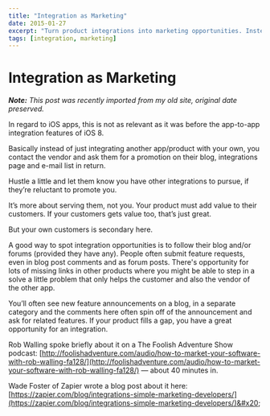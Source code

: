 ```yaml
---
title: "Integration as Marketing"
date: 2015-01-27
excerpt: "Turn product integrations into marketing opportunities. Instead of just building integrations, negotiate for promotion on their blog and email list in return."
tags: [integration, marketing]
---
```


# Integration as Marketing

***Note:** This post was recently imported from my old site, original date preserved.*

In regard to iOS apps, this is not as relevant as it was before the app-to-app integration features of iOS 8.

Basically instead of just integrating another app/product with your own, you contact the vendor and ask them for a promotion on their blog, integrations page and e-mail list in return.

Hustle a little and let them know you have other integrations to pursue, if they’re reluctant to promote you.

It’s more about serving them, not you. Your product must add value to their customers. If your customers gets value too, that’s just great.

But your own customers is secondary here.

A good way to spot integration opportunities is to follow their blog and/or forums (provided they have any). People often submit feature requests, even in blog post comments and as forum posts. There's opportunity for lots of missing links in other products where you might be able to step in a solve a little problem that only helps the customer and also the vendor of the other app.

You’ll often see new feature announcements on a blog, in a separate category and the comments here often spin off of the announcement and ask for related features. If your product fills a gap, you have a great opportunity for an integration.

Rob Walling spoke briefly about it on a The Foolish Adventure Show podcast: [http://foolishadventure.com/audio/how-to-market-your-software-with-rob-walling-fa128/](http://foolishadventure.com/audio/how-to-market-your-software-with-rob-walling-fa128/) — about 40 minutes in.

Wade Foster of Zapier wrote a blog post about it here: [https://zapier.com/blog/integrations-simple-marketing-developers/](https://zapier.com/blog/integrations-simple-marketing-developers/)&#x20;
